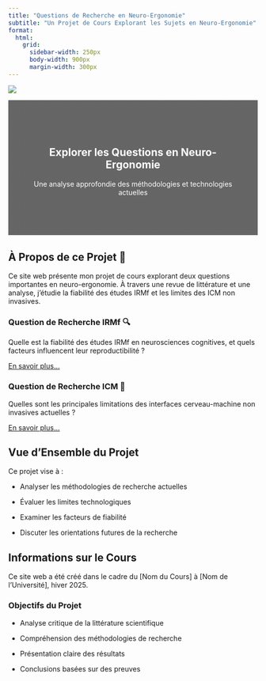 ```yaml
---
title: "Questions de Recherche en Neuro-Ergonomie"
subtitle: "Un Projet de Cours Explorant les Sujets en Neuro-Ergonomie"
format:
  html:
    grid:
      sidebar-width: 250px
      body-width: 900px
      margin-width: 300px
---
```


[![](images/brain-banner.jpg)]{.hidden}

::: {.content-block style="background: linear-gradient(rgba(0, 0, 0, 0.6), rgba(0, 0, 0, 0.6)), url('images/brain-banner.jpg'); background-size: cover; color: white; padding: 4rem 2rem; text-align: center; margin-bottom: 2rem;"}
# Explorer les Questions en Neuro-Ergonomie
Une analyse approfondie des méthodologies et technologies actuelles
:::

::: {.content-block}
## À Propos de ce Projet 🧠

Ce site web présente mon projet de cours explorant deux questions importantes en neuro-ergonomie. À travers une revue de littérature et une analyse, j'étudie la fiabilité des études IRMf et les limites des ICM non invasives.
:::

::: {.grid}

::: {.g-col-12 .g-col-md-6}
::: {.card}
### Question de Recherche IRMf 🔍
Quelle est la fiabilité des études IRMf en neurosciences cognitives, et quels facteurs influencent leur reproductibilité ?

[En savoir plus...](/fmri-question.html){.btn .btn-primary}
:::
:::

::: {.g-col-12 .g-col-md-6}
::: {.card}
### Question de Recherche ICM 🤖
Quelles sont les principales limitations des interfaces cerveau-machine non invasives actuelles ?

[En savoir plus...](/bci-question.html){.btn .btn-primary}
:::
:::

:::

::: {.content-block}
## Vue d'Ensemble du Projet

Ce projet vise à :

- Analyser les méthodologies de recherche actuelles

- Évaluer les limites technologiques

- Examiner les facteurs de fiabilité

- Discuter les orientations futures de la recherche

:::

::: {.content-block}
## Informations sur le Cours

Ce site web a été créé dans le cadre du [Nom du Cours] à [Nom de l'Université], hiver 2025.

### Objectifs du Projet
- Analyse critique de la littérature scientifique
  
- Compréhension des méthodologies de recherche

- Présentation claire des résultats

- Conclusions basées sur des preuves
:::
